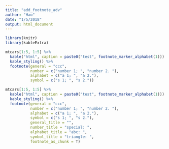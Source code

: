 ```yaml
---
title: "add_footnote_adv"
author: "Hao"
date: "1/5/2018"
output: html_document
---
```


```r
library(knitr)
library(kableExtra)

mtcars[1:5, 1:5] %>%
  kable("html", caption = paste0("test", footnote_marker_alphabet(1))) %>%
  kable_styling() %>%
  footnote(general = "ccc", 
           number = c("number 1; ", "number 2. "), 
           alphabet = c("a 1; ", "a 2."), 
           symbol = c("s 1; ", "s 2."))
```

```r
mtcars[1:5, 1:5] %>%
  kable("html", caption = paste0("test", footnote_marker_alphabet(1))) %>%
  kable_styling() %>%
  footnote(general = "ccc", 
           number = c("number 1; ", "number 2. "), 
           alphabet = c("a 1; ", "a 2."), 
           symbol = c("s 1; ", "s 2."),
           general_title = "",
           number_title = "special: ", 
           alphabet_title = "abc: ", 
           symbol_title = "triangle: ",
           footnote_as_chunk = T)
```
